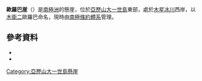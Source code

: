 {{coord|70|52|S|68|45|W|source:GNIS|display=title}}

'''歐羅巴崖'''（{{lang-en|Europa Cliffs}}）是[[南極洲|南極洲]]的懸崖，位於[[亞歷山大一世島|亞歷山大一世島]]東部，處於[[木星冰川|木星冰川]]西岸，以[[木衛二|木衛二]]歐羅巴命名，現時由[[南極條約體系|南極條約體系]]管理。

==參考資料==
*{{cite gnis | type = antarid | id = 4649| name = Europa Cliffs | accessdate = 2012-03-06}}
*{{usgs-gazetteer|id=4649}}

{{DEFAULTSORT:Europa Cliffs}}
[[Category:亞歷山大一世島懸崖|Category:亞歷山大一世島懸崖]]


{{AlexanderIsland-geo-stub}}